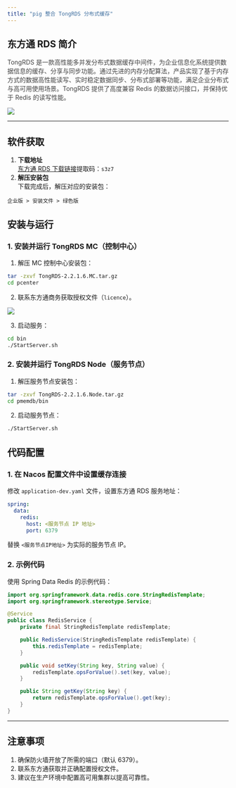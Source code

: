 ```yaml
---
title: "pig 整合 TongRDS 分布式缓存"
---
```


## **东方通 RDS 简介**
<font style="color:rgb(67, 67, 67);">TongRDS 是一款高性能多并发分布式数据缓存中间件，为企业信息化系统提供数据信息的缓存、分享与同步功能。通过先进的内存分配算法，产品实现了基于内存方式的数据高性能读写、实时稳定数据同步、分布式部署等功能，满足企业分布式与高可用使用场景。TongRDS 提供了高度兼容 Redis 的数据访问接口，并保持优于 Redis 的读写性能。</font>

![](https://cdn.nlark.com/yuque/0/2024/png/283679/1732002366360-576be7e2-1696-48bd-b9ea-e1d2275b333e.png)

---

## **软件获取**
1. **下载地址**  
[东方通 RDS 下载链接](https://pan.baidu.com/s/1ljBkdilh6GISM-dKLGQSLQ?pwd=s3z7)提取码：`s3z7`
2. **解压安装包**  
下载完成后，解压对应的安装包：

```plain
企业版 > 安装文件 > 绿色版
```

## **安装与运行**
### **1. 安装并运行 TongRDS MC（控制中心）**
1. 解压 MC 控制中心安装包：

```bash
tar -zxvf TongRDS-2.2.1.6.MC.tar.gz
cd pcenter
```

2. 联系东方通商务获取授权文件（`licence`）。  

![](https://cdn.nlark.com/yuque/0/2024/png/283679/1732002416108-9824e84b-8297-4ba8-b02e-c4312578c88d.png)

3. 启动服务：

```bash
cd bin
./StartServer.sh
```

### **2. 安装并运行 TongRDS Node（服务节点）**
1. 解压服务节点安装包：

```bash
tar -zxvf TongRDS-2.2.1.6.Node.tar.gz
cd pmemdb/bin
```

2. 启动服务节点：

```bash
./StartServer.sh
```

## **代码配置**
### **1. 在 Nacos 配置文件中设置缓存连接**
修改 `application-dev.yaml` 文件，设置东方通 RDS 服务地址：

```yaml
spring:
  data:
    redis:
      host: <服务节点 IP 地址>
      port: 6379
```

替换 `<服务节点IP地址>` 为实际的服务节点 IP。

### **2. 示例代码**
使用 Spring Data Redis 的示例代码：

```java
import org.springframework.data.redis.core.StringRedisTemplate;
import org.springframework.stereotype.Service;

@Service
public class RedisService {
    private final StringRedisTemplate redisTemplate;

    public RedisService(StringRedisTemplate redisTemplate) {
        this.redisTemplate = redisTemplate;
    }

    public void setKey(String key, String value) {
        redisTemplate.opsForValue().set(key, value);
    }

    public String getKey(String key) {
        return redisTemplate.opsForValue().get(key);
    }
}
```

---

## **注意事项**
1. 确保防火墙开放了所需的端口（默认 6379）。
2. 联系东方通获取并正确配置授权文件。
3. 建议在生产环境中配置高可用集群以提高可靠性。

